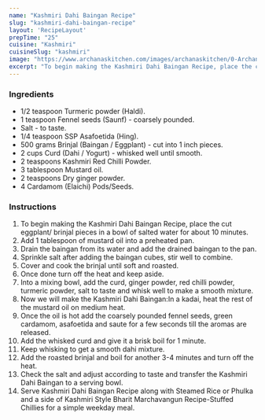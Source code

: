 ---
name: "Kashmiri Dahi Baingan Recipe"
slug: "kashmiri-dahi-baingan-recipe"
layout: 'RecipeLayout'
prepTime: "25"
cuisine: "Kashmiri"
cuisineSlug: "kashmiri"
image: "https://www.archanaskitchen.com/images/archanaskitchen/0-Archanas-Kitchen-Recipes/2019/Kashmiri_Dahi_Baingan_Video_Recipe_3_1600.jpg"
excerpt: "To begin making the Kashmiri Dahi Baingan Recipe, place the cut eggplant brinjal pieces in a bowl of salted water for about 10 minutes"
---

### Ingredients

- 1/2 teaspoon Turmeric powder (Haldi).
- 1 teaspoon Fennel seeds (Saunf) - coarsely pounded.
- Salt - to taste.
- 1/4 teaspoon SSP Asafoetida (Hing).
- 500 grams Brinjal (Baingan / Eggplant) - cut into 1 inch pieces.
- 2 cups Curd (Dahi / Yogurt) - whisked well until smooth.
- 2 teaspoons Kashmiri Red Chilli Powder.
- 3 tablespoon Mustard oil.
- 2 teaspoons Dry ginger powder.
- 4 Cardamom (Elaichi) Pods/Seeds.

### Instructions

1. To begin making the Kashmiri Dahi Baingan Recipe, place the cut eggplant/ brinjal pieces in a bowl of salted water for about 10 minutes.
1. Add 1 tablespoon of mustard oil into a preheated pan.
1. Drain the baingan from its water and add the drained baingan to the pan.
1. Sprinkle salt after adding the baingan cubes, stir well to combine.
1. Cover and cook the brinjal until soft and roasted.
1. Once done turn off the heat and keep aside.
1. Into a mixing bowl, add the curd, ginger powder, red chilli powder, turmeric powder, salt to taste and whisk well to make a smooth mixture.
1. Now we will make the Kashmiri Dahi Baingan:In a kadai, heat the rest of the mustard oil on medium heat.
1. Once the oil is hot add the coarsely pounded fennel seeds, green cardamom, asafoetida and saute for a few seconds till the aromas are released.
1. Add the whisked curd and give it a brisk boil for 1 minute.
1. Keep whisking to get a smooth dahi mixture.
1. Add the roasted brinjal and boil for another 3-4 minutes and turn off the heat.
1. Check the salt and adjust according to taste and transfer the Kashmiri Dahi Baingan to a serving bowl.
1. Serve Kashmiri Dahi Baingan Recipe along with Steamed Rice or Phulka  and a side of Kashmiri Style Bharit Marchavangun Recipe-Stuffed Chillies for a simple weekday meal.
